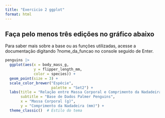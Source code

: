 ```yaml
---
title: "Exercicio 2 ggplot"
format: html
---
```



## Faça pelo menos três edições no gráfico abaixo

Para saber mais sobre a base ou as funções utilizadas, acesse a documentação digitando ?nome_da_funcao no console seguido de Enter.


```r
penguins |> 
  ggplot(aes(x = body_mass_g,
             y = flipper_length_mm, 
             color = species)) +
  geom_point(size = 3) +
  scale_color_brewer("Espécie",
                     palette = "Set2") + 
  labs(title = "Relação entre Massa Corporal e Comprimento da Nadadeira",   # Título
       subtitle = "Base de Dados Palmer Penguins",                           # Subtítulo
       x = "Massa Corporal (g)",                                             # Rótulo do eixo X
       y = "Comprimento da Nadadeira (mm)") +                                 # Rótulo do eixo Y
  theme_classic()  # Estilo do tema
```

